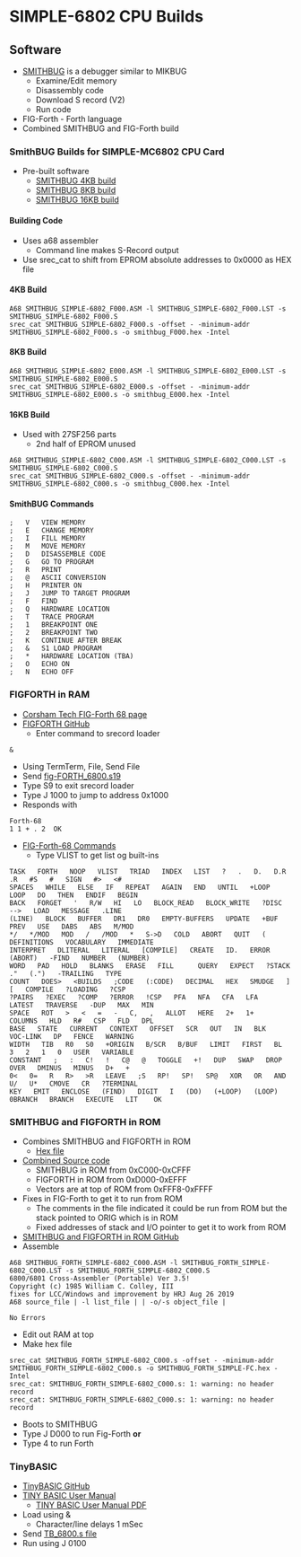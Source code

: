 = SIMPLE-6802 CPU Builds =
== Software ==

* [http://www.retrotechnology.com/restore/smithbug.html SMITHBUG] is a debugger similar to MIKBUG
** Examine/Edit memory
** Disassembly code
** Download S record (V2)
** Run code
* FIG-Forth - Forth language
* Combined SMITHBUG and FIG-Forth build

=== SmithBUG Builds for SIMPLE-MC6802 CPU Card ===

* Pre-built software
** [https://github.com/land-boards/lb-boards/tree/master/RetroCPUs/SIMPLE-6802/SOFTWARE/SMITHBUG/SMITHBUG_4K SMITHBUG 4KB build]
** [https://github.com/land-boards/lb-boards/tree/master/RetroCPUs/SIMPLE-6802/SOFTWARE/SMITHBUG/SMITHBUG_8K SMITHBUG 8KB build]
** [https://github.com/land-boards/lb-boards/tree/master/RetroCPUs/SIMPLE-6802/SOFTWARE/SMITHBUG SMITHBUG 16KB build]

==== Building Code ====

* Uses a68 assembler
** Command line makes S-Record output
* Use srec_cat to shift from EPROM absolute addresses to 0x0000 as HEX file

==== 4KB Build ====

<pre>
A68 SMITHBUG_SIMPLE-6802_F000.ASM -l SMITHBUG_SIMPLE-6802_F000.LST -s SMITHBUG_SIMPLE-6802_F000.S
srec_cat SMITHBUG_SIMPLE-6802_F000.s -offset - -minimum-addr SMITHBUG_SIMPLE-6802_F000.s -o smithbug_F000.hex -Intel
</pre>

==== 8KB Build ====

<pre>
A68 SMITHBUG_SIMPLE-6802_E000.ASM -l SMITHBUG_SIMPLE-6802_E000.LST -s SMITHBUG_SIMPLE-6802_E000.S
srec_cat SMITHBUG_SIMPLE-6802_E000.s -offset - -minimum-addr SMITHBUG_SIMPLE-6802_E000.s -o smithbug_E000.hex -Intel
</pre>

==== 16KB Build ====

* Used with 27SF256 parts
** 2nd half of EPROM unused

<pre>
A68 SMITHBUG_SIMPLE-6802_C000.ASM -l SMITHBUG_SIMPLE-6802_C000.LST -s SMITHBUG_SIMPLE-6802_C000.S
srec_cat SMITHBUG_SIMPLE-6802_C000.s -offset - -minimum-addr SMITHBUG_SIMPLE-6802_C000.s -o smithbug_C000.hex -Intel
</pre>

==== SmithBUG Commands ====

<pre>
;	V	VIEW MEMORY
;	E	CHANGE MEMORY
;	I	FILL MEMORY
;	M	MOVE MEMORY
;	D	DISASSEMBLE CODE
;	G	GO TO PROGRAM
;	R	PRINT
;	@	ASCII CONVERSION
;	H	PRINTER ON
;	J	JUMP TO TARGET PROGRAM
;	F	FIND 
;	Q	HARDWARE LOCATION
;	T	TRACE PROGRAM
;	1	BREAKPOINT ONE
;	2	BREAKPOINT TWO
;	K	CONTINUE AFTER BREAK
;	&	S1 LOAD PROGRAM
;	*	HARDWARE LOCATION (TBA)
;	O	ECHO ON
;	N	ECHO OFF
</pre>

=== FIGFORTH in RAM ===

* [https://www.corshamtech.com/tech-tips/fig-forth-for-6800/ Corsham Tech FIG-Forth 68 page]
* [https://github.com/douggilliland/Retro-Computers/tree/master/6800/fig-FORTH/figForth_SmithBUG FIGFORTH GitHub]
** Enter command to srecord loader
<pre>
&
</pre>
* Using TermTerm, File, Send File
* Send [https://github.com/douggilliland/Retro-Computers/blob/master/6800/fig-FORTH/figForth_SmithBUG/fig-FORTH_6800.s19 fig-FORTH_6800.s19]
* Type S9 to exit srecord loader
* Type J 1000 to jump to address 0x1000
* Responds with

<pre>
Forth-68
1 1 + . 2  OK
</pre>

* [https://github.com/douggilliland/Retro-Computers/tree/master/6800/fig-FORTH#readme FIG-Forth-68 Commands]
** Type VLIST to get list og built-ins

<pre>
TASK   FORTH   NOOP   VLIST   TRIAD   INDEX   LIST   ?   .   D.   D.R   .R   #S   #   SIGN   #>   <#
SPACES   WHILE   ELSE   IF   REPEAT   AGAIN   END   UNTIL   +LOOP   LOOP   DO   THEN   ENDIF   BEGIN
BACK   FORGET   '   R/W   HI   LO   BLOCK_READ   BLOCK_WRITE   ?DISC   -->   LOAD   MESSAGE   .LINE
(LINE)   BLOCK   BUFFER   DR1   DR0   EMPTY-BUFFERS   UPDATE   +BUF   PREV   USE   DABS   ABS   M/MOD
*/   */MOD   MOD   /   /MOD   *   S->D   COLD   ABORT   QUIT   (   DEFINITIONS   VOCABULARY   IMMEDIATE
INTERPRET   DLITERAL   LITERAL   [COMPILE]   CREATE   ID.   ERROR   (ABORT)   -FIND   NUMBER   (NUMBER)
WORD   PAD   HOLD   BLANKS   ERASE   FILL      QUERY   EXPECT   ?STACK   ."   (.")   -TRAILING   TYPE
COUNT   DOES>   <BUILDS   ;CODE   (:CODE)   DECIMAL   HEX   SMUDGE   ]   [   COMPILE   ?LOADING   ?CSP
?PAIRS   ?EXEC   ?COMP   ?ERROR   !CSP   PFA   NFA   CFA   LFA   LATEST   TRAVERSE   -DUP   MAX   MIN
SPACE   ROT   >   <   =   -   C,   ,   ALLOT   HERE   2+   1+   COLUMNS   HLD   R#   CSP   FLD   DPL
BASE   STATE   CURRENT   CONTEXT   OFFSET   SCR   OUT   IN   BLK   VOC-LINK   DP   FENCE   WARNING
WIDTH   TIB   R0   S0   +ORIGIN   B/SCR   B/BUF   LIMIT   FIRST   BL   3   2   1   0   USER   VARIABLE
CONSTANT   ;   :   C!   !   C@   @   TOGGLE   +!   DUP   SWAP   DROP   OVER   DMINUS   MINUS   D+   +
0<   0=   R   R>   >R   LEAVE   ;S   RP!   SP!   SP@   XOR   OR   AND   U/   U*   CMOVE   CR   ?TERMINAL
KEY   EMIT   ENCLOSE   (FIND)   DIGIT   I   (DO)   (+LOOP)   (LOOP)   0BRANCH   BRANCH   EXECUTE   LIT    OK
</pre>

=== SMITHBUG and FIGFORTH in ROM ===

* Combines SMITHBUG and FIGFORTH in ROM
** [https://github.com/land-boards/lb-boards/blob/master/RetroCPUs/SIMPLE-6802/SOFTWARE/SMITHBUG_FORTH/SMITHBUG_FORTH_SIMPLE-FC.hex Hex file]
* [https://github.com/land-boards/lb-boards/blob/master/RetroCPUs/SIMPLE-6802/SOFTWARE/SMITHBUG_FORTH/SMITHBUG_FORTH_SIMPLE-6802_C000.ASM Combined Source code]
** SMITHBUG in ROM from 0xC000-0xCFFF
** FIGFORTH in ROM from 0xD000-0xEFFF
** Vectors are at top of ROM from 0xFFF8-0xFFFF
* Fixes in FIG-Forth to get it to run from ROM
** The comments in the file indicated it could be run from ROM but the stack pointed to ORIG which is in ROM
** Fixed addresses of stack and I/O pointer to get it to work from ROM
* [https://github.com/land-boards/lb-boards/tree/master/RetroCPUs/SIMPLE-6802/SOFTWARE/SMITHBUG_FORTH SMITHBUG and FIGFORTH in ROM GitHub]
* Assemble
<PRE>
A68 SMITHBUG_FORTH_SIMPLE-6802_C000.ASM -l SMITHBUG_FORTH_SIMPLE-6802_C000.LST -s SMITHBUG_FORTH_SIMPLE-6802_C000.S
6800/6801 Cross-Assembler (Portable) Ver 3.5!
Copyright (c) 1985 William C. Colley, III
fixes for LCC/Windows and improvement by HRJ Aug 26 2019
A68 source_file | -l list_file | | -o/-s object_file |

No Errors
</PRE>

* Edit out RAM at top
* Make hex file

<PRE>
srec_cat SMITHBUG_FORTH_SIMPLE-6802_C000.s -offset - -minimum-addr SMITHBUG_FORTH_SIMPLE-6802_C000.s -o SMITHBUG_FORTH_SIMPLE-FC.hex -Intel
srec_cat: SMITHBUG_FORTH_SIMPLE-6802_C000.s: 1: warning: no header record
srec_cat: SMITHBUG_FORTH_SIMPLE-6802_C000.s: 1: warning: no header record
</PRE>

* Boots to SMITHBUG
* Type J D000 to run Fig-Forth '''or'''
* Type 4 to run Forth

=== TinyBASIC ===

* [https://github.com/land-boards/lb-boards/tree/master/RetroCPUs/SIMPLE-6802/SOFTWARE/TinyBASIC TinyBASIC GitHub]
* [https://github.com/douggilliland/Retro-Computers/blob/master/6800/TinyBASIC/Pittman-TinyBASIC/README.mediawiki TINY BASIC User Manual]
** [https://github.com/douggilliland/Retro-Computers/blob/master/6800/TinyBASIC/Pittman-TinyBASIC/TINY%20BASIC%20User%20Manual.pdf TINY BASIC User Manual PDF]
* Load using &
** Character/line delays 1 mSec
* Send [https://github.com/land-boards/lb-boards/blob/master/RetroCPUs/SIMPLE-6802/SOFTWARE/TinyBASIC/TB_6800.s TB_6800.s file]
* Run using J 0100
